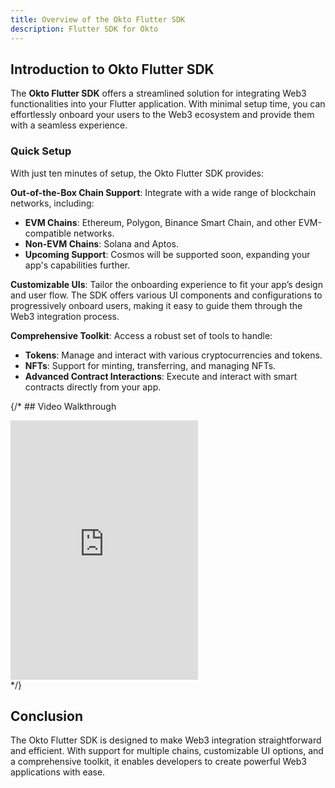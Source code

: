 ```yaml
---
title: Overview of the Okto Flutter SDK
description: Flutter SDK for Okto
---
```


## Introduction to Okto Flutter SDK

The **Okto Flutter SDK** offers a streamlined solution for integrating Web3 functionalities into your Flutter application. With minimal setup time, you can effortlessly onboard your users to the Web3 ecosystem and provide them with a seamless experience.

### Quick Setup

With just ten minutes of setup, the Okto Flutter SDK provides:

**Out-of-the-Box Chain Support**: Integrate with a wide range of blockchain networks, including:
  - **EVM Chains**: Ethereum, Polygon, Binance Smart Chain, and other EVM-compatible networks.
  - **Non-EVM Chains**: Solana and Aptos.
  - **Upcoming Support**: Cosmos will be supported soon, expanding your app's capabilities further.

**Customizable UIs**: Tailor the onboarding experience to fit your app’s design and user flow. The SDK offers various UI components and configurations to progressively onboard users, making it easy to guide them through the Web3 integration process.

**Comprehensive Toolkit**: Access a robust set of tools to handle:
  - **Tokens**: Manage and interact with various cryptocurrencies and tokens.
  - **NFTs**: Support for minting, transferring, and managing NFTs.
  - **Advanced Contract Interactions**: Execute and interact with smart contracts directly from your app.

{/* ## Video Walkthrough

<div>
      <iframe className="w-full" height="415" src="https://www.youtube.com/embed/lZb--UYM_10" frameborder="0" allowfullscreen></iframe>
</div> */}

## Conclusion

The Okto Flutter SDK is designed to make Web3 integration straightforward and efficient. With support for multiple chains, customizable UI options, and a comprehensive toolkit, it enables developers to create powerful Web3 applications with ease.